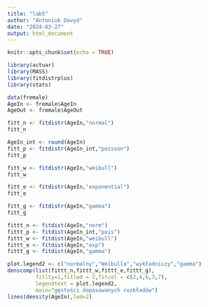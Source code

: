 ```yaml
---
title: "lab5"
author: "Antoniuk Davyd"
date: "2024-03-27"
output: html_document
---
```


```r
knitr::opts_chunk$set(echo = TRUE)
```

```r
library(actuar)
library(MASS)
library(fitdistrplus)
library(stats)
```

```r
data(fremale)
AgeIn <- fremale$AgeIn
AgeOut <- fremale$AgeOut
```

```r
fitt_n <- fitdistr(AgeIn,"normal")
fitt_n

AgeIn_int <- round(AgeIn)
fitt_p <- fitdistr(AgeIn_int,"poisson")
fitt_p

fitt_w <- fitdistr(AgeIn,"weibull")
fitt_w

fitt_e <- fitdistr(AgeIn,"exponential")
fitt_e

fitt_g <- fitdistr(AgeIn,"gamma")
fitt_g
```


```r
fittt_n <- fitdist(AgeIn,"norm")
fittt_p <- fitdist(AgeIn_int,"pois")
fittt_w <- fitdist(AgeIn,"weibull")
fittt_e <- fitdist(AgeIn,"exp")
fittt_g <- fitdist(AgeIn,"gamma")
```

```r
plot.legend2 <- c("normalny","Weibulla","wykładniczy","gamma")
denscomp(list(fittt_n,fittt_w,fittt_e,fittt_g),
         fitlty=1,fitlwd = 2,fitcol = c(2,4,6,3,7),
         legendtext = plot.legend2,
         main="gęstości dopasowanych rozkładów")
lines(density(AgeIn),lwd=2)
```



